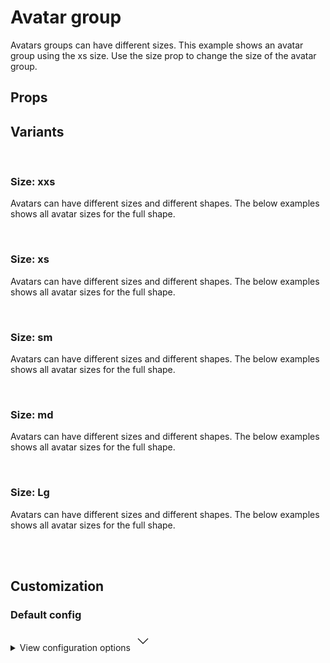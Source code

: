
<Meta of={AvatarGroupStories} />

# Avatar group

Avatars groups can have different sizes. This example shows an avatar group using the xs size. Use the size prop to change the size of the avatar group.

<Primary />

## Props

<Controls />

## Variants

<br />

### Size: xxs

Avatars can have different sizes and different shapes. The below examples shows all avatar sizes for the full shape.

<div className="flex gap-2 bg-slate-100 dark:bg-slate-900 p-6 rounded-sm">
  <Story of={AvatarGroupStories.SizeXxs} />
</div>

<br />

### Size: xs

Avatars can have different sizes and different shapes. The below examples shows all avatar sizes for the full shape.

<div className="flex gap-2 bg-slate-100 dark:bg-slate-900 p-6 rounded-sm">
  <Story of={AvatarGroupStories.SizeXs} />
</div>

<br />

### Size: sm

Avatars can have different sizes and different shapes. The below examples shows all avatar sizes for the full shape.

<div className="flex gap-2 bg-slate-100 dark:bg-slate-900 p-6 rounded-sm">
  <Story of={AvatarGroupStories.SizeSm} />
</div>

<br />

### Size: md

Avatars can have different sizes and different shapes. The below examples shows all avatar sizes for the full shape.

<div className="flex gap-2 bg-slate-100 dark:bg-slate-900 p-6 rounded-sm">
  <Story of={AvatarGroupStories.SizeMd} />
</div>

<br />

### Size: Lg
Avatars can have different sizes and different shapes. The below examples shows all avatar sizes for the full shape.

<div className="flex gap-2 bg-slate-100 dark:bg-slate-900 p-6 rounded-sm">
  <Story of={AvatarGroupStories.SizeLg} />
</div>

<br />
<br />

## Customization

### Default config

<div class="relative">
  <details class="relative bg-slate-50 border border-slate-200 rounded-lg p-4 [&>summary>svg]:open:-rotate-180">
    <summary class="list-none cursor-pointer">
      <span class="font-sans text-slate-500">View configuration options</span>
      <svg
        class="w-5 h-5 text-slate-500 absolute top-5 end-4 transition-transform duration-300"
        xmlns="http://www.w3.org/2000/svg"
        width="32"
        height="32"
        viewBox="0 0 24 24"
      >
        <path
          fill="none"
          stroke="currentColor"
          strokeLinecap="round"
          strokeLinejoin="round"
          strokeWidth="2"
          d="m6 9l6 6l6-6"
        />
      </svg>
    </summary>

    <div class="!mt-4">
      <pre >
        {JSON.stringify(defaultConfig, null, 2)}
      </pre>
    </div>

  </details>
</div>